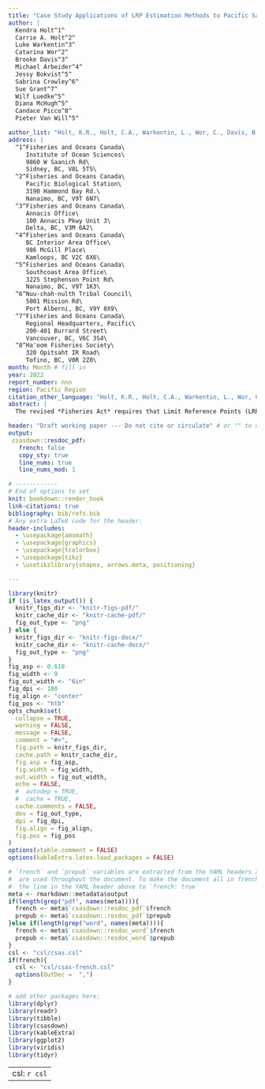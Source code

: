 ```yaml
---
title: "Case Study Applications of LRP Estimation Methods to Pacific Salmon Stock Management Units"
author: |
  Kendra Holt^1^
  Carrie A. Holt^2^
  Luke Warkentin^3^
  Catarina Wor^2^
  Brooke Davis^3^
  Michael Arbeider^4^
  Jessy Bokvist^5^
  Sabrina Crowley^6^
  Sue Grant^7^
  Wilf Luedke^5^
  Diana McHugh^5^
  Candace Picco^8^
  Pieter Van Will^5^

author_list: "Holt, K.R., Holt, C.A., Warkentin, L., Wor, C., Davis, B., Arbeider, M., Bokvist, J., Crowley, S., Grant, S., Luedke, W., McHugh, D., Picco, C., and Van Will, P."
address: |
  ^1^Fisheries and Oceans Canada\
     Institute of Ocean Sciences\
     9860 W Saanich Rd\
     Sidney, BC, V8L 5T5\
  ^2^Fisheries and Oceans Canada\
     Pacific Biological Station\
     3190 Hammond Bay Rd.\
     Nanaimo, BC, V9T 6N7\
  ^3^Fisheries and Oceans Canada\
     Annacis Office\
     100 Annacis Pkwy Unit 3\
     Delta, BC, V3M 6A2\
  ^4^Fisheries and Oceans Canada\
     BC Interior Area Office\ 
     986 McGill Place\
     Kamloops, BC V2C 6X6\
  ^5^Fisheries and Oceans Canada\
     Southcoast Area Office\
     3225 Stephenson Point Rd\
     Nanaimo, BC, V9T 1K3\
  ^6^Nuu-chah-nulth Tribal Council\
     5001 Mission Rd\
     Port Alberni, BC, V9Y 8X9\
  ^7^Fisheries and Oceans Canada\
     Regional Headquarters, Pacific\
     200-401 Burrard Street\
     Vancouver, BC, V6C 3S4\
  ^8^Ha'oom Fisheries Society\
     320 Opitsaht IR Road\
     Tofino, BC, V0R 2Z0\
month: Month # fill in
year: 2022
report_number: nnn
region: Pacific Region
citation_other_language: "Holt, K.R., Holt, C.A., Warkentin, L., Wor, C., Davis, B., Arbeider, M., Bokvist, J., Crowley, S., Grant, S., Luedke, W., McHugh, D., Picco, C., et Van Will, P.. Title Here (*Latin Species Name*). DFO Secr. can. de consult. sci. du MPO. Doc. de rech 2022/nnn. iv + 13 p."
abstract: |
  The revised *Fisheries Act* requires that Limit Reference Points (LRPs) be identified for all major fish stocks. For Pacific salmon, major fish stocks are represented by stock management units (SMUs). An SMU is composed of one or more salmon conservation units (CUs), which are the assessment units under the Wild Salmon Policy. We introduce methods to estimate LRPs that combine status assessments at the CU level to the SMU level. We demonstrate and evaluate the LRPs for three case study SMUs: Interior Fraser Coho, West Coast Vancouver Island (WCVI) Chinook, and Inner South Coast Chum - excluding Fraser. Methods are divided into two categories: proportional LRPs and aggregate abundance LRPs. Aggregate abundance LRPs are further subdivided into logistic regression LRPs and projection LRPs. The suitability of each method depends on the type, availability and quality of data for each SMU, as well as past CU statuses. Proportional LRPs are recommended as the default method. Aggregate abundance methods may be added to meet specific fisheries management requirements. Proportional LRPs are based on individual CU status assessments. Aggregate abundance logistic regression LRPs are based on past status assessments and are estimable when abundance-based CU status is available, and the SMU data time series has contrasting observations (i.e., there are observations where the LRP has been breached (at least one CU under Red status) and not breached (all CUs above Red status)). Conversely, aggregate abundance projection LRPs are based on future projections and do not require contrast in previous status observations. However, projection LRPs require estimates for population dynamics parameters, as well as evidence of positive covariation among CUs. We discuss suitability and requirements for the application of the various LRP estimation methods, drawing from the range of data and information availability among the case studies.  

header: "Draft working paper --- Do not cite or circulate" # or "" to omit
output:
 csasdown::resdoc_pdf:
   french: false
   copy_sty: true
   line_nums: true
   line_nums_mod: 1

# ------------
# End of options to set
knit: bookdown::render_book
link-citations: true
bibliography: bib/refs.bib
# Any extra LaTeX code for the header:
header-includes:
  - \usepackage{amsmath}
  - \usepackage{graphics}
  - \usepackage{tcolorbox}
  - \usepackage{tikz}
  - \usetikzlibrary{shapes, arrows.meta, positioning}

---
```


```r
library(knitr)
if (is_latex_output()) {
  knitr_figs_dir <- "knitr-figs-pdf/"
  knitr_cache_dir <- "knitr-cache-pdf/"
  fig_out_type <- "png"
} else {
  knitr_figs_dir <- "knitr-figs-docx/"
  knitr_cache_dir <- "knitr-cache-docx/"
  fig_out_type <- "png"
}
fig_asp <- 0.618
fig_width <- 9
fig_out_width <- "6in"
fig_dpi <- 180
fig_align <- "center"
fig_pos <- "htb"
opts_chunk$set(
  collapse = TRUE,
  warning = FALSE,
  message = FALSE,
  comment = "#>",
  fig.path = knitr_figs_dir,
  cache.path = knitr_cache_dir,
  fig.asp = fig_asp,
  fig.width = fig_width,
  out.width = fig_out_width,
  echo = FALSE,
  #  autodep = TRUE,
  #  cache = TRUE,
  cache.comments = FALSE,
  dev = fig_out_type,
  dpi = fig_dpi,
  fig.align = fig_align,
  fig.pos = fig_pos
)
options(xtable.comment = FALSE)
options(kableExtra.latex.load_packages = FALSE)
```

```r
# `french` and `prepub` variables are extracted from the YAML headers above and
#  are used throughout the document. To make the document all in french, change
#  the line in the YAML header above to `french: true`
meta <- rmarkdown::metadata$output
if(length(grep("pdf", names(meta)))){
  french <- meta$`csasdown::resdoc_pdf`$french
  prepub <- meta$`csasdown::resdoc_pdf`$prepub
}else if(length(grep("word", names(meta)))){
  french <- meta$`csasdown::resdoc_word`$french
  prepub <- meta$`csasdown::resdoc_word`$prepub
}
csl <- "csl/csas.csl"
if(french){
  csl <- "csl/csas-french.csl"
  options(OutDec =  ",")
}

# add other packages here:
library(dplyr)
library(readr)
library(tibble)
library(csasdown)
library(kableExtra)
library(ggplot2)
library(viridis)
library(tidyr)

```

---
csl: `r csl`    
---
